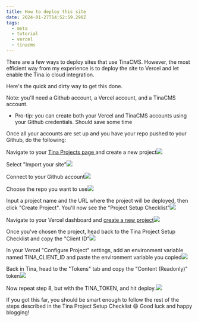 ```yaml
---
title: How to deploy this site
date: 2024-01-27T14:52:59.290Z
tags:
  - meta
  - tutorial
  - vercel
  - tinacms
---
```


There are a few ways to deploy sites that use TinaCMS. However, the most efficient way from my experience is to deploy the site to Vercel and let enable the Tina.io cloud integration.

Here's the quick and dirty way to get this done.

Note: you'll need a Github account, a Vercel account, and a TinaCMS account.

* Pro-tip: you can create both your Vercel and TinaCMS accounts using your Github credentials. Should save some time

Once all your accounts are set up and you have your repo pushed to your Github, do the following:

Navigate to your [Tina Projects page ](https://app.tina.io/projects)and create a new project![](/public/deploy-tina-site-1.png)

Select "Import your site"![](/public/deploy-tina-site-2.png)

Connect to your Github account![](/public/deploy-tina-site-3.png)

Choose the repo you want to use![](/public/deploy-tina-site-4.png)

Input a project name and the URL where the project will be deployed, then click "Create Project". You'll now see the "Project Setup Checklist"![](/public/deploy-tina-site-5.png)

Navigate to your Vercel dashboard and [create a new project]()![](/public/deploy-tina-site-6.png)

Once you've chosen the project, head back to the Tina Project Setup Checklist and copy the "Client ID"![](/public/deploy-tina-site-7.png)

In your Vercel "Configure Project" settings, add an environment variable named TINA\_CLIENT\_ID and paste the environment variable you copied![](/public/deploy-tina-site-8.png)

Back in Tina, head to the "Tokens" tab and copy the "Content (Readonly)" token![](/public/deploy-tina-site-9.png)

Now repeat step 8, but with the TINA\_TOKEN, and hit deploy.![](/public/deploy-tina-site-10.png)

If you got this far, you should be smart enough to follow the rest of the steps described in the Tina Project Setup Checklist 😄 Good luck and happy blogging!
